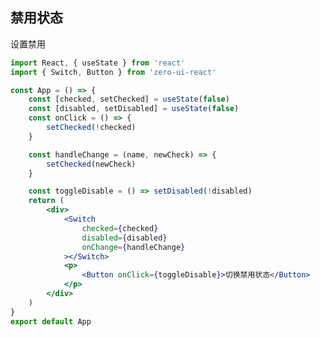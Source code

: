 ## 禁用状态

设置禁用

```jsx
import React, { useState } from 'react'
import { Switch, Button } from 'zero-ui-react'

const App = () => {
    const [checked, setChecked] = useState(false)
    const [disabled, setDisabled] = useState(false)
    const onClick = () => {
        setChecked(!checked)
    }

    const handleChange = (name, newCheck) => {
        setChecked(newCheck)
    }

    const toggleDisable = () => setDisabled(!disabled)
    return (
        <div>
            <Switch
                checked={checked}
                disabled={disabled}
                onChange={handleChange}
            ></Switch>
            <p>
                <Button onClick={toggleDisable}>切换禁用状态</Button>
            </p>
        </div>
    )
}
export default App
```
